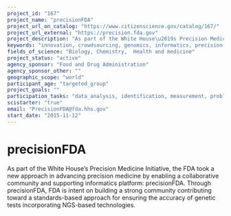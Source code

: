 ```yaml
---
project_id: "167"
project_name: "precisionFDA"
project_url_on_catalog: "https://www.citizenscience.gov/catalog/167/"
project_url_external: "https://precision.fda.gov"
project_description: "As part of the White House\u2019s Precision Medicine Initiative, the FDA took a new approach in advancing precision medicine by enabling a collaborative community and supporting informatics platform:  precisionFDA.  Through precisionFDA, FDA is intent on building a strong community contributing toward a standards-based approach for ensuring the accuracy of genetic tests incorporating NGS-based technologies."
keywords: "innovation, crowdsourcing, genomics, informatics, precision medicine"
fields_of_science: "Biology, Chemistry,  Health and medicine"
project_status: "active"
agency_sponsor: "Food and Drug Administration"
agency_sponsor_other: ""
geographic_scope: "world"
participant_age: "targeted_group"
project_goals: ""
participation_tasks: "data_analysis, identification, measurement, problem_solving, sample_analysis, Other"
scistarter: "true"
email: "PrecisionFDA@fda.hhs.gov"
start_date: "2015-11-12"
---
```


# precisionFDA

As part of the White House’s Precision Medicine Initiative, the FDA took a new approach in advancing precision medicine by enabling a collaborative community and supporting informatics platform:  precisionFDA.  Through precisionFDA, FDA is intent on building a strong community contributing toward a standards-based approach for ensuring the accuracy of genetic tests incorporating NGS-based technologies.
